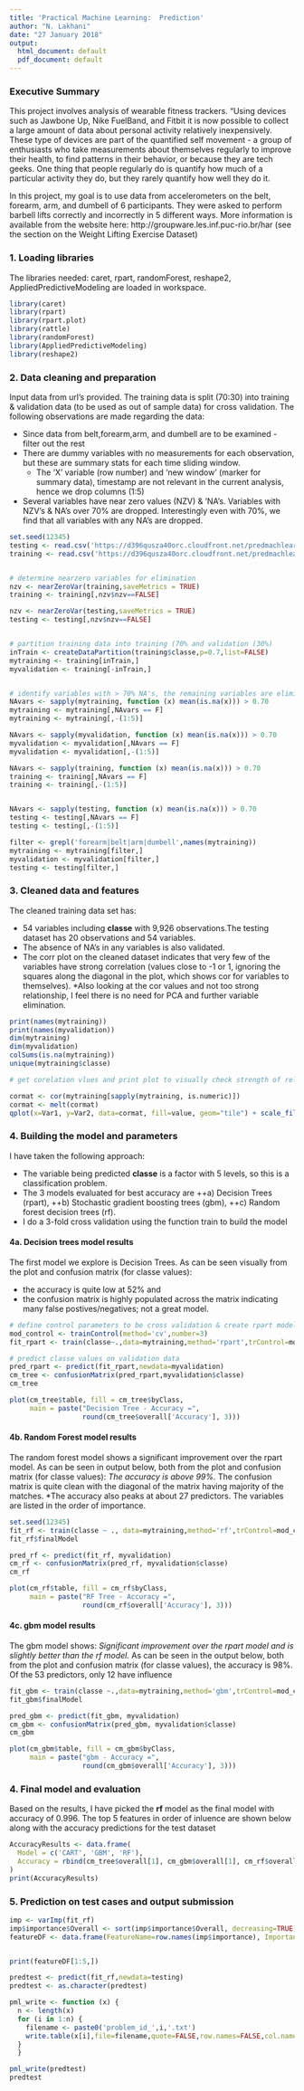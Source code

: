 ```yaml
---
title: 'Practical Machine Learning:  Prediction'
author: "N. Lakhani"
date: "27 January 2018"
output:
  html_document: default
  pdf_document: default
---
```


### Executive Summary

This project involves analysis of wearable fitness trackers. "Using devices such as Jawbone Up, Nike FuelBand, and Fitbit it is now possible to collect a large amount of data about personal activity relatively inexpensively. These type of devices are part of the quantified self movement - a group of enthusiasts who take measurements about themselves regularly to improve their health, to find patterns in their behavior, or because they are tech geeks. One thing that people regularly do is quantify how much of a particular activity they do, but they rarely quantify how well they do it. 

In this project, my goal is to use data from accelerometers on the belt, forearm, arm, and dumbell of 6 participants. They were asked to perform barbell lifts correctly and incorrectly in 5 different ways. More information is available from the website here: http://groupware.les.inf.puc-rio.br/har (see the section on the Weight Lifting Exercise Dataset)


### 1. Loading libraries ###

The libraries needed: caret, rpart, randomForest, reshape2, AppliedPredictiveModeling are loaded in workspace. 

```r

library(caret)
library(rpart)
library(rpart.plot)
library(rattle)
library(randomForest)
library(AppliedPredictiveModeling)
library(reshape2)

```

### 2. Data cleaning and preparation ###

Input data from url's provided. The training data is split (70:30) into training & validation data (to be used as out of sample data) for cross validation. The following observations are made regarding the data:

* Since data from belt,forearm,arm, and dumbell are to be examined - filter out the rest
* There are dummy variables with no measurements for each observation, but these are summary stats for each time sliding window. 
  - The 'X' variable (row number) and 'new window' (marker for summary data), timestamp are not relevant in the current analysis, hence we drop columns (1:5)
 * Several variables have near zero values (NZV) & 'NA's. Variables with NZV's & NA's over 70% are dropped. Interestingly even with 70%, we find that all variables with any NA's are dropped. 


```r

set.seed(12345)
testing <- read.csv('https://d396qusza40orc.cloudfront.net/predmachlearn/pml-testing.csv',na.strings=c('NA','#DIV/0!',''))
training <- read.csv('https://d396qusza40orc.cloudfront.net/predmachlearn/pml-training.csv',na.strings=c('NA','#DIV/0!',''))


# determine nearzero variables for elimination
nzv <- nearZeroVar(training,saveMetrics = TRUE)
training <- training[,nzv$nzv==FALSE]

nzv <- nearZeroVar(testing,saveMetrics = TRUE)
testing <- testing[,nzv$nzv==FALSE]


# partition training data into training (70% and validation (30%)
inTrain <- createDataPartition(training$classe,p=0.7,list=FALSE)
mytraining <- training[inTrain,]
myvalidation <- training[-inTrain,]


# identify variables with > 70% NA's, the remaining variables are eliminated. Also variables 1:5 are dropped as justified earlier 
NAvars <- sapply(mytraining, function (x) mean(is.na(x))) > 0.70 
mytraining <- mytraining[,NAvars == F]
mytraining <- mytraining[,-(1:5)]

NAvars <- sapply(myvalidation, function (x) mean(is.na(x))) > 0.70 
myvalidation <- myvalidation[,NAvars == F]
myvalidation <- myvalidation[,-(1:5)]

NAvars <- sapply(training, function (x) mean(is.na(x))) > 0.70 
training <- training[,NAvars == F]
training <- training[,-(1:5)]


NAvars <- sapply(testing, function (x) mean(is.na(x))) > 0.70 
testing <- testing[,NAvars == F]
testing <- testing[,-(1:5)]

filter <- grepl('forearm|belt|arm|dumbell',names(mytraining))
mytraining <- mytraining[filter,]
myvalidation <- myvalidation[filter,]
testing <- testing[filter,]


```

### 3. Cleaned data and features  ###

The cleaned training data set has:

* 54 variables including **classe** with 9,926 observations.The testing dataset has 20 observations and 54 variables. 
* The absence of NA's in any variables is also validated. 
* The corr plot on the cleaned dataset indicates that very few of the variables have strong correlation (values close to -1 or 1, ignoring the squares along the diagonal in the plot, which shows cor for variables to themselves). 
*Also looking at the cor values and not too strong relationship, I feel there is no need for PCA and further variable elimination.



```r
print(names(mytraining))
print(names(myvalidation))
dim(mytraining)
dim(myvalidation)
colSums(is.na(mytraining))
unique(mytraining$classe)

# get corelation vlues and print plot to visually check strength of relationships

cormat <- cor(mytraining[sapply(mytraining, is.numeric)])
cormat <- melt(cormat)
qplot(x=Var1, y=Var2, data=cormat, fill=value, geom="tile") + scale_fill_gradient2(limits=c(-1, 1)) + theme(axis.text.x = element_text(angle=-90, vjust=0.5, hjust=0))

```


### 4. Building the model and parameters ###

I have taken the following approach:  


* The variable being predicted **classe** is a factor with 5 levels, so this is a classification problem.
* The 3 models evaluated for best accuracy are 
++a) Decision Trees (rpart), 
++b) Stochastic gradient boosting trees (gbm), 
++c) Random forest decision trees (rf).
* I do a 3-fold cross validation using the function train to build the model  



#### 4a. Decision trees model results  ####  

The first model we explore is Decision Trees. As can be seen visually from the plot and confusion matrix (for classe values):  


* the accuracy is quite low at 52% and
* the confusion matrix is highly populated across the matrix indicating many false postives/negatives; not a great model.  
 

```r

# define control parameters to be cross validation & create rpart model 
mod_control <- trainControl(method='cv',number=3)
fit_rpart <- train(classe~.,data=mytraining,method='rpart',trControl=mod_control)

# predict classe values on validation data
pred_rpart <- predict(fit_rpart,newdata=myvalidation)
cm_tree <- confusionMatrix(pred_rpart,myvalidation$classe)
cm_tree

plot(cm_tree$table, fill = cm_tree$byClass, 
     main = paste("Decision Tree - Accuracy =",
                  round(cm_tree$overall['Accuracy'], 3)))

```



#### 4b. Random Forest model results ####

The random forest model shows a significant improvement over the rpart model. As can be seen in output below, both from the plot and confusion matrix (for classe values): 
*The accuracy is above 99%. 
*The confusion matrix is quite clean with the diagonal of the matrix having majority of the matches. 
*The accuracy also peaks at about 27 predictors. The variables are listed in the order of importance.   



```r
set.seed(12345)
fit_rf <- train(classe ~ ., data=mytraining,method='rf',trControl=mod_control)
fit_rf$finalModel

pred_rf <- predict(fit_rf, myvalidation)
cm_rf <- confusionMatrix(pred_rf, myvalidation$classe)
cm_rf

plot(cm_rf$table, fill = cm_rf$byClass, 
     main = paste("RF Tree - Accuracy =",
                  round(cm_rf$overall['Accuracy'], 3)))

```



#### 4c. gbm model results ####

The gbm model shows:
*Significant improvement over the rpart model and is slightly better than the rf model. 
*As can be seen in the output below, both from the plot and confusion matrix (for classe values), the accuracy is 98%. Of the 53 predictors, only 12 have influence 


```r

fit_gbm <- train(classe ~.,data=mytraining,method='gbm',trControl=mod_control,verbose=FALSE)
fit_gbm$finalModel

pred_gbm <- predict(fit_gbm, myvalidation)
cm_gbm <- confusionMatrix(pred_gbm, myvalidation$classe)
cm_gbm

plot(cm_gbm$table, fill = cm_gbm$byClass, 
     main = paste("gbm - Accuracy =",
                  round(cm_gbm$overall['Accuracy'], 3)))

```


### 4. Final model and evaluation ####

Based on the results, I have picked the **rf** model as the final model with accuracy of 0.996. The top 5 features in order of inluence are shown below along with the accuracy predictions for the test dataset 

```r
AccuracyResults <- data.frame(
  Model = c('CART', 'GBM', 'RF'),
  Accuracy = rbind(cm_tree$overall[1], cm_gbm$overall[1], cm_rf$overall[1])
)
print(AccuracyResults)
```


### 5. Prediction on test cases and output submission ####

```r

imp <- varImp(fit_rf)
imp$importance$Overall <- sort(imp$importance$Overall, decreasing=TRUE)
featureDF <- data.frame(FeatureName=row.names(imp$importance), Importance=imp$importance$Overall)


print(featureDF[1:5,])

predtest <- predict(fit_rf,newdata=testing)
predtest <- as.character(predtest)

pml_write <- function (x) {
  n <- length(x)
  for (i in 1:n) {
    filename <- paste0('problem_id_',i,'.txt')
    write.table(x[i],file=filename,quote=FALSE,row.names=FALSE,col.names=FALSE)
  }
  }

pml_write(predtest)
predtest

```





